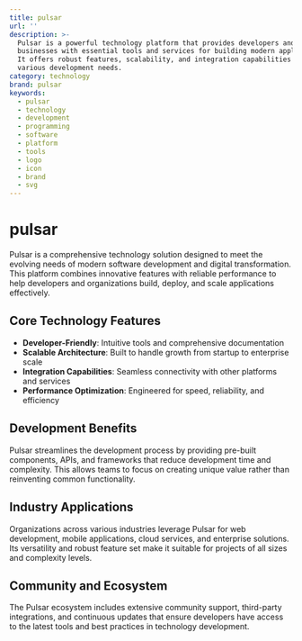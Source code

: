 ```yaml
---
title: pulsar
url: ''
description: >-
  Pulsar is a powerful technology platform that provides developers and
  businesses with essential tools and services for building modern applications.
  It offers robust features, scalability, and integration capabilities for
  various development needs.
category: technology
brand: pulsar
keywords:
  - pulsar
  - technology
  - development
  - programming
  - software
  - platform
  - tools
  - logo
  - icon
  - brand
  - svg
---
```


# pulsar

Pulsar is a comprehensive technology solution designed to meet the evolving needs of modern software development and digital transformation. This platform combines innovative features with reliable performance to help developers and organizations build, deploy, and scale applications effectively.

## Core Technology Features

- **Developer-Friendly**: Intuitive tools and comprehensive documentation
- **Scalable Architecture**: Built to handle growth from startup to enterprise scale
- **Integration Capabilities**: Seamless connectivity with other platforms and services
- **Performance Optimization**: Engineered for speed, reliability, and efficiency

## Development Benefits

Pulsar streamlines the development process by providing pre-built components, APIs, and frameworks that reduce development time and complexity. This allows teams to focus on creating unique value rather than reinventing common functionality.

## Industry Applications

Organizations across various industries leverage Pulsar for web development, mobile applications, cloud services, and enterprise solutions. Its versatility and robust feature set make it suitable for projects of all sizes and complexity levels.

## Community and Ecosystem

The Pulsar ecosystem includes extensive community support, third-party integrations, and continuous updates that ensure developers have access to the latest tools and best practices in technology development.
